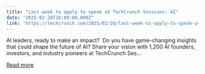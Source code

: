 ```yaml
---
title: "Last week to apply to speak at TechCrunch Sessions: AI"
date: "2025-02-28T16:00:00.000Z"
link: "https://techcrunch.com/2025/02/28/last-week-to-apply-to-speak-at-techcrunch-sessions-ai/"
---
```


AI leaders, ready to make an impact?  Do you have game-changing insights that could shape the future of AI? Share your vision with 1,200 AI founders, investors, and industry pioneers at TechCrunch Ses...

[Read more](https://techcrunch.com/2025/02/28/last-week-to-apply-to-speak-at-techcrunch-sessions-ai/)
